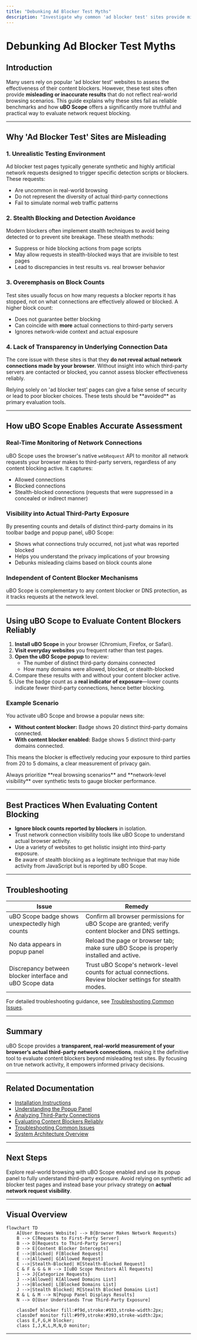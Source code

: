 ```yaml
---
title: "Debunking Ad Blocker Test Myths"
description: "Investigate why common 'ad blocker test' sites provide misleading results, and how uBO Scope enables a more accurate assessment of network request blocking effectiveness in daily browsing."
---
```


# Debunking Ad Blocker Test Myths

## Introduction

Many users rely on popular 'ad blocker test' websites to assess the effectiveness of their content blockers. However, these test sites often provide **misleading or inaccurate results** that do not reflect real-world browsing scenarios. This guide explains why these sites fail as reliable benchmarks and how **uBO Scope** offers a significantly more truthful and practical way to evaluate network request blocking.

---

## Why 'Ad Blocker Test' Sites are Misleading

### 1. Unrealistic Testing Environment

Ad blocker test pages typically generate synthetic and highly artificial network requests designed to trigger specific detection scripts or blockers. These requests:
- Are uncommon in real-world browsing
- Do not represent the diversity of actual third-party connections
- Fail to simulate normal web traffic patterns

### 2. Stealth Blocking and Detection Avoidance

Modern blockers often implement stealth techniques to avoid being detected or to prevent site breakage. These stealth methods:
- Suppress or hide blocking actions from page scripts
- May allow requests in stealth-blocked ways that are invisible to test pages
- Lead to discrepancies in test results vs. real browser behavior

### 3. Overemphasis on Block Counts

Test sites usually focus on how many requests a blocker reports it has stopped, not on what connections are effectively allowed or blocked. A higher block count:
- Does not guarantee better blocking
- Can coincide with **more** actual connections to third-party servers
- Ignores network-wide context and actual exposure

### 4. Lack of Transparency in Underlying Connection Data

The core issue with these sites is that they **do not reveal actual network connections made by your browser**. Without insight into which third-party servers are contacted or blocked, you cannot assess blocker effectiveness reliably.

<Warning>
Relying solely on 'ad blocker test' pages can give a false sense of security or lead to poor blocker choices. These tests should be **avoided** as primary evaluation tools.
</Warning>

---

## How uBO Scope Enables Accurate Assessment

### Real-Time Monitoring of Network Connections

uBO Scope uses the browser's native `webRequest` API to monitor all network requests your browser makes to third-party servers, regardless of any content blocking active. It captures:
- Allowed connections
- Blocked connections
- Stealth-blocked connections (requests that were suppressed in a concealed or indirect manner)

### Visibility into Actual Third-Party Exposure

By presenting counts and details of distinct third-party domains in its toolbar badge and popup panel, uBO Scope:
- Shows what connections truly occurred, not just what was reported blocked
- Helps you understand the privacy implications of your browsing
- Debunks misleading claims based on block counts alone

### Independent of Content Blocker Mechanisms

uBO Scope is complementary to any content blocker or DNS protection, as it tracks requests at the network level.

---

## Using uBO Scope to Evaluate Content Blockers Reliably

1. **Install uBO Scope** in your browser (Chromium, Firefox, or Safari).
2. **Visit everyday websites** you frequent rather than test pages.
3. **Open the uBO Scope popup** to review:
   - The number of distinct third-party domains connected
   - How many domains were allowed, blocked, or stealth-blocked
4. Compare these results with and without your content blocker active.
5. Use the badge count as a **real indicator of exposure**—lower counts indicate fewer third-party connections, hence better blocking.

### Example Scenario

You activate uBO Scope and browse a popular news site:

- **Without content blocker:** Badge shows 20 distinct third-party domains connected.
- **With content blocker enabled:** Badge shows 5 distinct third-party domains connected.

This means the blocker is effectively reducing your exposure to third parties from 20 to 5 domains, a clear measurement of privacy gain.

<Check>
Always prioritize **real browsing scenarios** and **network-level visibility** over synthetic tests to gauge blocker performance.
</Check>

---

## Best Practices When Evaluating Content Blocking

- **Ignore block counts reported by blockers** in isolation.
- Trust network connection visibility tools like uBO Scope to understand actual browser activity.
- Use a variety of websites to get holistic insight into third-party exposure.
- Be aware of stealth blocking as a legitimate technique that may hide activity from JavaScript but is reported by uBO Scope.

---

## Troubleshooting

| Issue | Remedy |
|-------|--------|
| uBO Scope badge shows unexpectedly high counts | Confirm all browser permissions for uBO Scope are granted; verify content blocker and DNS settings. |
| No data appears in popup panel  | Reload the page or browser tab; make sure uBO Scope is properly installed and active. |
| Discrepancy between blocker interface and uBO Scope data | Trust uBO Scope's network-level counts for actual connections. Review blocker settings for stealth modes. |

For detailed troubleshooting guidance, see [Troubleshooting Common Issues](https://example.com/getting-started/first-use-validation/troubleshooting-common-issues).

---

## Summary

uBO Scope provides a **transparent, real-world measurement of your browser’s actual third-party network connections**, making it the definitive tool to evaluate content blockers beyond misleading test sites. By focusing on true network activity, it empowers informed privacy decisions.

---

## Related Documentation

- [Installation Instructions](https://github.com/gorhill/uBO-Scope/blob/main/guides/getting-started-workflows/installation-quickstart.mdx)
- [Understanding the Popup Panel](https://example.com/guides/getting-started-workflows/interpreting-popup)
- [Analyzing Third-Party Connections](https://example.com/guides/real-world-use-cases/analyzing-third-parties)
- [Evaluating Content Blockers Reliably](https://example.com/guides/real-world-use-cases/evaluating-content-blockers)
- [Troubleshooting Common Issues](https://example.com/getting-started/first-use-validation/troubleshooting-common-issues)
- [System Architecture Overview](https://example.com/overview/core-concepts-architecture/system-architecture)

---

## Next Steps

Explore real-world browsing with uBO Scope enabled and use its popup panel to fully understand third-party exposure. Avoid relying on synthetic ad blocker test pages and instead base your privacy strategy on **actual network request visibility**.

---

## Visual Overview

```mermaid
flowchart TD
    A[User Browses Website] --> B{Browser Makes Network Requests}
    B --> C[Requests to First-Party Server]
    B --> D[Requests to Third-Party Servers]
    D --> E[Content Blocker Intercepts]
    E -->|Blocked| F[Blocked Request]
    E -->|Allowed| G[Allowed Request]
    E -->|Stealth-Blocked| H[Stealth-Blocked Request]
    C & F & G & H --> I[uBO Scope Monitors All Requests]
    I --> J{Categorize Requests}
    J -->|Allowed| K[Allowed Domains List]
    J -->|Blocked| L[Blocked Domains List]
    J -->|Stealth Blocked| M[Stealth Blocked Domains List]
    K & L & M --> N[Popup Panel Displays Results]
    N --> O[User Understands True Third-Party Exposure]

    classDef blocker fill:#f9d,stroke:#933,stroke-width:2px;
    classDef monitor fill:#9f9,stroke:#393,stroke-width:2px;
    class E,F,G,H blocker;
    class I,J,K,L,M,N,O monitor;
```

---